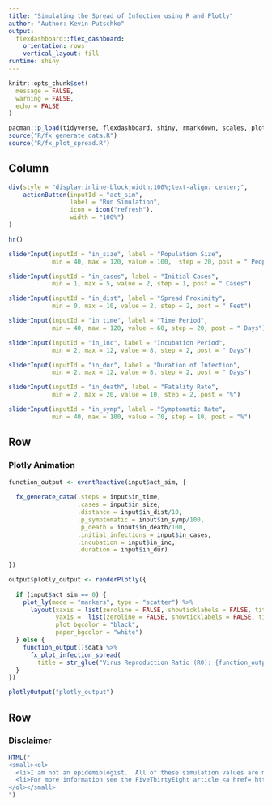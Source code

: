 ```yaml
---
title: "Simulating the Spread of Infection using R and Plotly"
author: "Author: Kevin Putschko"
output: 
  flexdashboard::flex_dashboard:
    orientation: rows
    vertical_layout: fill
runtime: shiny
---
```


```r
knitr::opts_chunk$set(
  message = FALSE,
  warning = FALSE,
  echo = FALSE
)

pacman::p_load(tidyverse, flexdashboard, shiny, rmarkdown, scales, plotly)
source("R/fx_generate_data.R")
source("R/fx_plot_spread.R")
```

Column {.sidebar}
-----------------------------------------------

```r

div(style = "display:inline-block;width:100%;text-align: center;",
    actionButton(inputId = "act_sim", 
                 label = "Run Simulation", 
                 icon = icon("refresh"),
                 width = "100%")
)

hr()

sliderInput(inputId = "in_size", label = "Population Size", 
            min = 40, max = 120, value = 100,  step = 20, post = " People")

sliderInput(inputId = "in_cases", label = "Initial Cases", 
            min = 1, max = 5, value = 2, step = 1, post = " Cases")

sliderInput(inputId = "in_dist", label = "Spread Proximity", 
            min = 0, max = 10, value = 2, step = 2, post = " Feet")

sliderInput(inputId = "in_time", label = "Time Period", 
            min = 40, max = 120, value = 60, step = 20, post = " Days")

sliderInput(inputId = "in_inc", label = "Incubation Period", 
            min = 2, max = 12, value = 8, step = 2, post = " Days")

sliderInput(inputId = "in_dur", label = "Duration of Infection", 
            min = 2, max = 12, value = 8, step = 2, post = " Days")

sliderInput(inputId = "in_death", label = "Fatality Rate", 
            min = 2, max = 20, value = 10, step = 2, post = "%")

sliderInput(inputId = "in_symp", label = "Symptomatic Rate", 
            min = 40, max = 100, value = 70, step = 10, post = "%")

```


Row
-----------------------------------------------

### Plotly Animation

```r
function_output <- eventReactive(input$act_sim, {
  
  fx_generate_data(.steps = input$in_time,
                   .cases = input$in_size,
                   .distance = input$in_dist/10,
                   .p_symptomatic = input$in_symp/100,
                   .p_death = input$in_death/100,
                   .initial_infections = input$in_cases,
                   .incubation = input$in_inc,
                   .duration = input$in_dur)
  
})
```


```r
output$plotly_output <- renderPlotly({
  
  if (input$act_sim == 0) {
    plot_ly(mode = "markers", type = "scatter") %>% 
      layout(xaxis = list(zeroline = FALSE, showticklabels = FALSE, title = ""),
             yaxis =  list(zeroline = FALSE, showticklabels = FALSE, title = ""),
             plot_bgcolor = "black",
             paper_bgcolor = "white")
  } else {
    function_output()$data %>%
      fx_plot_infection_spread(
        title = str_glue("Virus Reproduction Ratio (R0): {function_output()$R0 %>% number(accuracy = 0.01)}"))
  }
})

plotlyOutput("plotly_output")
```


Row {data-height=25}
-----------------------------------------------

### Disclaimer

```r
HTML("
<small><ol>
  <li>I am not an epidemiologist.  All of these simulation values are made up!</li>
  <li>For more information see the FiveThirtyEight article <a href='https://fivethirtyeight.com/features/coronavirus-case-counts-are-meaningless/'>'Case Counts are Meaningless'</a></li>
</ol></small>
")

```

